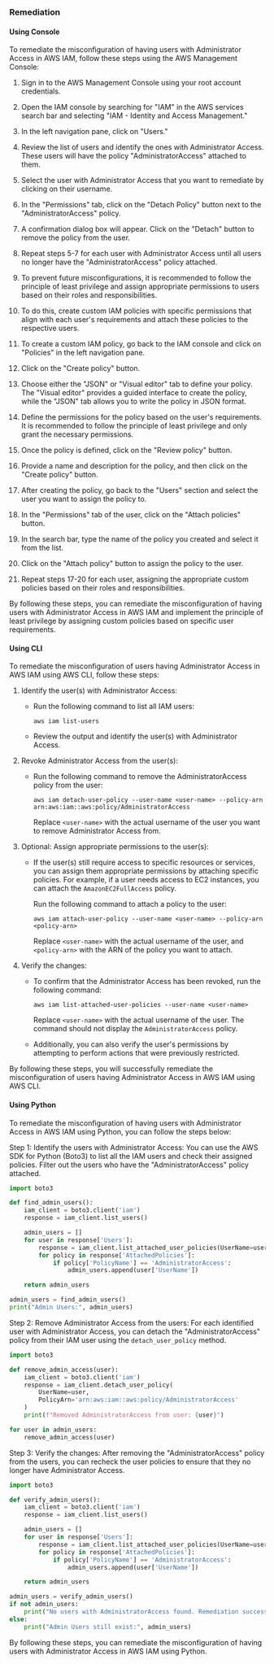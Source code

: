 ### Remediation

#### Using Console

To remediate the misconfiguration of having users with Administrator Access in AWS IAM, follow these steps using the AWS Management Console:

1. Sign in to the AWS Management Console using your root account credentials.

2. Open the IAM console by searching for "IAM" in the AWS services search bar and selecting "IAM - Identity and Access Management."

3. In the left navigation pane, click on "Users."

4. Review the list of users and identify the ones with Administrator Access. These users will have the policy "AdministratorAccess" attached to them.

5. Select the user with Administrator Access that you want to remediate by clicking on their username.

6. In the "Permissions" tab, click on the "Detach Policy" button next to the "AdministratorAccess" policy.

7. A confirmation dialog box will appear. Click on the "Detach" button to remove the policy from the user.

8. Repeat steps 5-7 for each user with Administrator Access until all users no longer have the "AdministratorAccess" policy attached.

9. To prevent future misconfigurations, it is recommended to follow the principle of least privilege and assign appropriate permissions to users based on their roles and responsibilities.

10. To do this, create custom IAM policies with specific permissions that align with each user's requirements and attach these policies to the respective users.

11. To create a custom IAM policy, go back to the IAM console and click on "Policies" in the left navigation pane.

12. Click on the "Create policy" button.

13. Choose either the "JSON" or "Visual editor" tab to define your policy. The "Visual editor" provides a guided interface to create the policy, while the "JSON" tab allows you to write the policy in JSON format.

14. Define the permissions for the policy based on the user's requirements. It is recommended to follow the principle of least privilege and only grant the necessary permissions.

15. Once the policy is defined, click on the "Review policy" button.

16. Provide a name and description for the policy, and then click on the "Create policy" button.

17. After creating the policy, go back to the "Users" section and select the user you want to assign the policy to.

18. In the "Permissions" tab of the user, click on the "Attach policies" button.

19. In the search bar, type the name of the policy you created and select it from the list.

20. Click on the "Attach policy" button to assign the policy to the user.

21. Repeat steps 17-20 for each user, assigning the appropriate custom policies based on their roles and responsibilities.

By following these steps, you can remediate the misconfiguration of having users with Administrator Access in AWS IAM and implement the principle of least privilege by assigning custom policies based on specific user requirements.

#### Using CLI

To remediate the misconfiguration of users having Administrator Access in AWS IAM using AWS CLI, follow these steps:

1. Identify the user(s) with Administrator Access:
   - Run the following command to list all IAM users:
     ```
     aws iam list-users
     ```

   - Review the output and identify the user(s) with Administrator Access.

2. Revoke Administrator Access from the user(s):
   - Run the following command to remove the AdministratorAccess policy from the user:
     ```
     aws iam detach-user-policy --user-name <user-name> --policy-arn arn:aws:iam::aws:policy/AdministratorAccess
     ```

     Replace `<user-name>` with the actual username of the user you want to remove Administrator Access from.

3. Optional: Assign appropriate permissions to the user(s):
   - If the user(s) still require access to specific resources or services, you can assign them appropriate permissions by attaching specific policies. For example, if a user needs access to EC2 instances, you can attach the `AmazonEC2FullAccess` policy.

     Run the following command to attach a policy to the user:
     ```
     aws iam attach-user-policy --user-name <user-name> --policy-arn <policy-arn>
     ```

     Replace `<user-name>` with the actual username of the user, and `<policy-arn>` with the ARN of the policy you want to attach.

4. Verify the changes:
   - To confirm that the Administrator Access has been revoked, run the following command:
     ```
     aws iam list-attached-user-policies --user-name <user-name>
     ```

     Replace `<user-name>` with the actual username of the user. The command should not display the `AdministratorAccess` policy.

   - Additionally, you can also verify the user's permissions by attempting to perform actions that were previously restricted.

By following these steps, you will successfully remediate the misconfiguration of users having Administrator Access in AWS IAM using AWS CLI.

#### Using Python

To remediate the misconfiguration of having users with Administrator Access in AWS IAM using Python, you can follow the steps below:

Step 1: Identify the users with Administrator Access:
You can use the AWS SDK for Python (Boto3) to list all the IAM users and check their assigned policies. Filter out the users who have the "AdministratorAccess" policy attached.

```python
import boto3

def find_admin_users():
    iam_client = boto3.client('iam')
    response = iam_client.list_users()

    admin_users = []
    for user in response['Users']:
        response = iam_client.list_attached_user_policies(UserName=user['UserName'])
        for policy in response['AttachedPolicies']:
            if policy['PolicyName'] == 'AdministratorAccess':
                admin_users.append(user['UserName'])

    return admin_users

admin_users = find_admin_users()
print("Admin Users:", admin_users)
```

Step 2: Remove Administrator Access from the users:
For each identified user with Administrator Access, you can detach the "AdministratorAccess" policy from their IAM user using the `detach_user_policy` method.

```python
import boto3

def remove_admin_access(user):
    iam_client = boto3.client('iam')
    response = iam_client.detach_user_policy(
        UserName=user,
        PolicyArn='arn:aws:iam::aws:policy/AdministratorAccess'
    )
    print(f"Removed AdministratorAccess from user: {user}")

for user in admin_users:
    remove_admin_access(user)
```

Step 3: Verify the changes:
After removing the "AdministratorAccess" policy from the users, you can recheck the user policies to ensure that they no longer have Administrator Access.

```python
import boto3

def verify_admin_users():
    iam_client = boto3.client('iam')
    response = iam_client.list_users()

    admin_users = []
    for user in response['Users']:
        response = iam_client.list_attached_user_policies(UserName=user['UserName'])
        for policy in response['AttachedPolicies']:
            if policy['PolicyName'] == 'AdministratorAccess':
                admin_users.append(user['UserName'])

    return admin_users

admin_users = verify_admin_users()
if not admin_users:
    print("No users with AdministratorAccess found. Remediation successful.")
else:
    print("Admin Users still exist:", admin_users)
```

By following these steps, you can remediate the misconfiguration of having users with Administrator Access in AWS IAM using Python.

